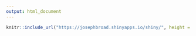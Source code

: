 ```yaml
---
output: html_document
---
```


```r
knitr::include_url("https://josephbroad.shinyapps.io/shiny/", height = "600px")
```
